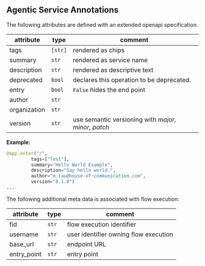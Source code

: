 ## Agentic Service Annotations

The following attributes are defined with an extended openapi specification.

| attribute    | type    | comment                                            |
| ------------ | ------- | -------------------------------------------------- |
| tags         | `[str]` | rendered as chips                                  |
| summary      | `str`   | rendered as service name                           |
| description  | `str`   | rendered as descriptive text                       |
| deprecated   | `bool`  | declares this operation to be deprecated.          |
| entry        | `bool`  | `False` hides the end point                        |
| author       | `str`   |                                                    |
| organization | `str`   |                                                    |
| version      | `str`   | use semantic versioning with _major, minor, patch_ |

**Example:**

```python
@app.enter("/", 
         tags=["Test"], 
         summary="Hello World Example",
         description="Say hello world.",
         author="m.rau@house-of-communication.com",
         version="0.1.0")
...
```

The following additional meta data is associated with flow execution:

| attribute   | type  | comment                               |
| ----------- | ----- | ------------------------------------- |
| fid         | `str` | flow execution identifier             |
| username    | `str` | user identifier owning flow execution |
| base_url    | `str` | endpoint URL                          |
| entry_point | `str` | entry point                           |
